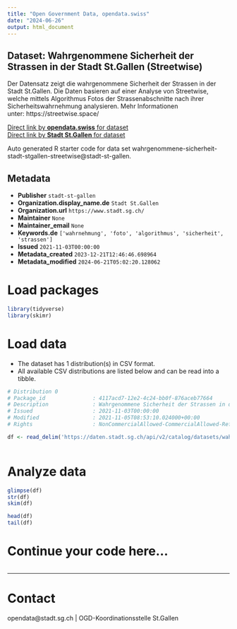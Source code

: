 ```yaml
---
title: "Open Government Data, opendata.swiss"
date: "2024-06-26"
output: html_document
---
```


## Dataset: Wahrgenommene Sicherheit der Strassen in der Stadt St.Gallen (Streetwise)

Der Datensatz zeigt die wahrgenommene Sicherheit der Strassen in der Stadt St.Gallen. Die Daten basieren auf einer Analyse von Streetwise, welche mittels Algorithmus Fotos der Strassenabschnitte nach ihrer Sicherheitswahrnehmung analysieren. Mehr Informationen unter: https://streetwise.space/

[Direct link by **opendata.swiss** for dataset](https://opendata.swiss/de/dataset/wahrgenommene-sicherheit-der-strassen-in-der-stadt-st-gallen-streetwise)<br>
[Direct link by **Stadt St.Gallen** for dataset](https://daten.stadt.sg.ch/explore/dataset/wahrgenommene-sicherheit-stadt-stgallen-streetwise/)

Auto generated R starter code for data set wahrgenommene-sicherheit-stadt-stgallen-streetwise@stadt-st-gallen.

## Metadata

- **Publisher** `stadt-st-gallen`
- **Organization.display_name.de** `Stadt St.Gallen`
- **Organization.url** `https://www.stadt.sg.ch/`
- **Maintainer** `None`
- **Maintainer_email** `None`
- **Keywords.de** `['wahrnehmung', 'foto', 'algorithmus', 'sicherheit', 'strassen']`
- **Issued** `2021-11-03T00:00:00`
- **Metadata_created** `2023-12-21T12:46:46.698964`
- **Metadata_modified** `2024-06-21T05:02:20.128062`


# Load packages

```r

library(tidyverse)
library(skimr)

```

# Load data

-   The dataset has 1 distribution(s) in CSV format.
-   All available CSV distributions are listed below and can be read into a tibble.

```r

# Distribution 0
# Package_id               : 4117acd7-12e2-4c24-bb0f-876aceb77664
# Description              : Wahrgenommene Sicherheit der Strassen in der Stadt St.Gallen (Streetwise) (csv)
# Issued                   : 2021-11-03T00:00:00
# Modified                 : 2021-11-05T08:53:10.024000+00:00
# Rights                   : NonCommercialAllowed-CommercialAllowed-ReferenceRequired

df <- read_delim('https://daten.stadt.sg.ch/api/v2/catalog/datasets/wahrgenommene-sicherheit-stadt-stgallen-streetwise/exports/csv')



```

# Analyze data

```r

glimpse(df)
str(df)
skim(df)

head(df)
tail(df)

```

# Continue your code here...

```r

```

------------------------------------------------------------------------

# Contact

opendata@stadt.sg.ch | OGD-Koordinationsstelle St.Gallen
